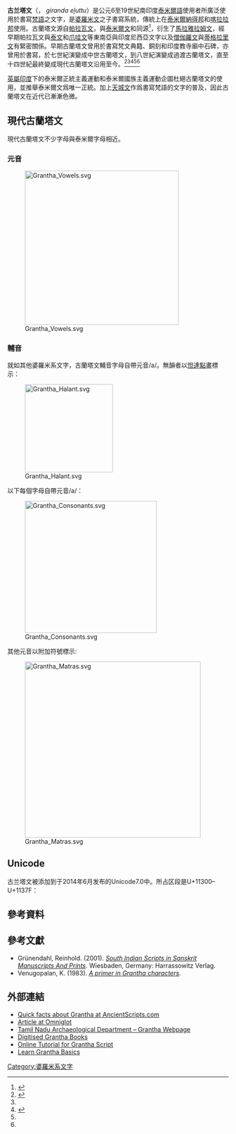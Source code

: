 {{Expand language|en}}{{Infobox Writing system
 |name=古兰塔文
 |type=[[元音附标文字|元音附标文字]]
 |languages=[[梵语|梵语]]
 |time=公元第六世紀至今
 |fam1=[[婆罗米文|婆罗米文]]
 |fam2=南婆罗米文
 |sisters= [[Vatteluttu字母|Vatteluttu字母]]
 |children= [[Tigalari字母|Tigalari字母]]<br/>[[马拉雅拉姆文|马拉雅拉姆文]]<br/>[[僧伽罗文|僧伽罗文]]
 |sample=Tanjavur_Tamil_Inscription2.jpg
 |imagesize=200px
 |caption= 
 |iso15924=Gran
 |unicode = [http://www.unicode.org/charts/PDF/U11300.pdf U+11300–U+1137F]
 |note = none
 }}

'''古兰塔文'''（{{lang-en|Grantha}}，{{lang-ta|கிரந்த ௭ழுத்து}} ''giranda eḻuttu''）是公元6至19世紀南印度[[泰米爾語|泰米爾語]]使用者所廣泛使用於書寫[[梵語|梵語]]之文字，是[[婆羅米文|婆羅米文]]之子書寫系統，傳統上在[[泰米爾納得邦|泰米爾納得邦]]和[[喀拉拉邦|喀拉拉邦]]使用。古蘭塔文源自[[帕拉瓦文|帕拉瓦文]]，與[[泰米爾文|泰米爾文]]和{{tsl|en|Vatteluttu script|瓦德茹得文}}同源<ref name="Salomon1998p42">{{cite book|author=Richard Salomon|title=Indian Epigraphy: A Guide to the Study of Inscriptions in Sanskrit, Prakrit, and the other Indo-Aryan Languages|url=https://books.google.com/books?id=XYrG07qQDxkC|year=1998|publisher=Oxford University Press|isbn=978-0-19-535666-3|pages=40–42|access-date=2021-06-17|archive-date=2014-07-06|archive-url=https://web.archive.org/web/20140706004809/http://books.google.com/books?id=XYrG07qQDxkC|dead-url=no}}</ref>，衍生了[[馬拉雅拉姆文|馬拉雅拉姆文]]，經早期帕拉瓦文與[[泰文|泰文]]和[[爪哇文|爪哇文]]等東南亞與印度尼西亞文字以及[[僧伽羅文|僧伽羅文]]與[[蒂格拉里文|蒂格拉里文]]有緊密關係。早期古蘭塔文曾用於書寫梵文典籍、銅刻和印度教寺廟中石碑，亦曾用於書寫{{tsl|en|Manipravalam|梵——泰米爾混合文語}}，於七世紀演變成中世古蘭塔文，到八世紀演變成過渡古蘭塔文，直至十四世紀最終變成現代古蘭塔文沿用至今。<ref name=britgrantha>{{cite book|title=Grantha alphabet (Alternative title: Grantha script)|author=Editors of Encyclopaedia Britannica|publisher=Encyclopaedia Britannica|year=1998|url=https://www.britannica.com/topic/Grantha-alphabet|access-date=2021-06-17|archive-date=2021-04-17|archive-url=https://web.archive.org/web/20210417060044/https://www.britannica.com/topic/Grantha-alphabet|dead-url=no}}</ref><ref name="Salomon1998p42"/><ref>{{cite book|author1=Giovanni Ciotti|author2=Hang Lin|title=Tracing Manuscripts in Time and Space through Paratexts|url=https://books.google.com/books?id=-ezCDAAAQBAJ&pg=PA62|year=2016|publisher=Walter De Gruyter|isbn=978-3-11-047901-0|pages=62–63|access-date=2021-06-17|archive-date=2021-06-24|archive-url=https://web.archive.org/web/20210624202331/https://books.google.com/books?id=-ezCDAAAQBAJ&pg=PA62|dead-url=no}}</ref><ref name=britgrantha/><ref name="Salomon1998p42"/>

[[英屬印度|英屬印度]]下的泰米爾正統主義運動和泰米爾國族主義運動企圖杜絕古蘭塔文的使用，並推舉泰米爾文爲唯一正統。加上[[天城文|天城文]]作爲書寫梵語的文字的普及，因此古蘭塔文在近代已漸漸色微。

==現代古蘭塔文==
現代古蘭塔文不少字母與泰米爾字母相近。

===元音===
[[File:Grantha_Vowels.svg|350px]]

===輔音===
就如其他婆羅米系文字，古蘭塔文輔音字母自帶元音/a/。無韻者以[[怛達點畫|怛達點畫]]標示：

[[File:Grantha_Halant.svg|200px]]

以下每個字母自帶元音/a/：

[[File:Grantha_Consonants.svg|300px]]

其他元音以附加符號標示:

[[File:Grantha_Matras.svg|400px]]

== Unicode ==
古兰塔文被添加到于2014年6月发布的Unicode7.0中。所占区段是U+11300–U+1137F：
{{Unicode chart Grantha}}

==參考資料==
{{Reflist}}

==參考文獻==
{{refbegin}}
*Grünendahl, Reinhold. (2001). [https://archive.org/details/SouthIndianScriptsInSanskritManuscriptsAndPrintsGrunendalh/ ''South Indian Scripts in Sanskrit Manuscripts And Prints'']. Wiesbaden, Germany: Harrassowitz Verlag. {{ISBN|3-447-04504-3}}
*Venugopalan, K. (1983). [https://web.archive.org/web/20090907004129/http://dsal.uchicago.edu/digbooks/dig_toc.html?BOOKID=PK419.V468_1983 ''A primer in Grantha characters''].
{{refend}}

==外部連結==
{{Commons category |Grantha script}}
{{div col|2}}
* [http://www.ancientscripts.com/grantha.html Quick facts about Grantha at AncientScripts.com] {{Wayback|url=http://www.ancientscripts.com/grantha.html |date=20100216055310 }}
* [http://www.omniglot.com/writing/grantha.htm Article at Omniglot] {{Wayback|url=http://www.omniglot.com/writing/grantha.htm |date=20100102132600 }}
* [https://web.archive.org/web/20100111183842/http://www.tnarch.gov.in/epi/ins3.htm Tamil Nadu Archaeological Department – Grantha Webpage]
*[http://noolaham.org/wiki/index.php/%E0%AE%B5%E0%AE%B2%E0%AF%88%E0%AE%B5%E0%AE%BE%E0%AE%9A%E0%AE%B2%E0%AF%8D:%E0%AE%95%E0%AE%BF%E0%AE%B0%E0%AE%A8%E0%AF%8D%E0%AE%A4%E0%AE%AE%E0%AF%8D Digitised Grantha Books] {{Wayback|url=http://noolaham.org/wiki/index.php/%E0%AE%B5%E0%AE%B2%E0%AF%88%E0%AE%B5%E0%AE%BE%E0%AE%9A%E0%AE%B2%E0%AF%8D:%E0%AE%95%E0%AE%BF%E0%AE%B0%E0%AE%A8%E0%AF%8D%E0%AE%A4%E0%AE%AE%E0%AF%8D |date=20100731165537 }}
* [http://www.virtualvinodh.com/grantha-lipitva Online Tutorial for Grantha Script] {{Wayback|url=http://www.virtualvinodh.com/grantha-lipitva |date=20140320130858 }}
* [https://www.scribd.com/document/380382710/Prarambha-Grantha-English Learn Grantha Basics]
{{div col end}}

[[Category:婆羅米系文字|Category:婆羅米系文字]]